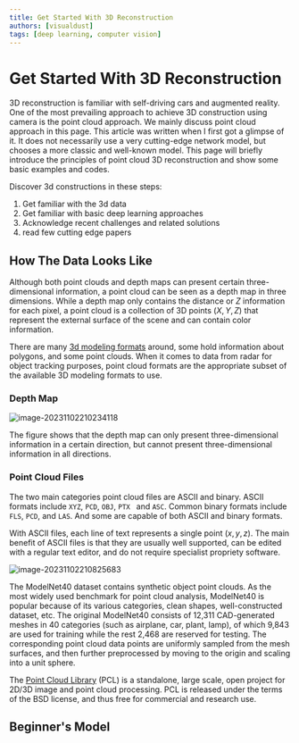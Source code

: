 ```yaml
---
title: Get Started With 3D Reconstruction
authors: [visualdust]
tags: [deep learning, computer vision]
---
```


# Get Started With 3D Reconstruction

3D reconstruction is familiar with self-driving cars and augmented reality. One of the most prevailing approach to achieve 3D construction using camera is the point cloud approach. We mainly discuss point cloud approach in this page. This article was written when I first got a glimpse of it. It does not necessarily use a very cutting-edge network model, but chooses a more classic and well-known model. This page will briefly introduce the principles of point cloud 3D reconstruction and show some basic examples and codes. 

Discover 3d constructions in these steps:

1. Get familiar with the 3d data
2. Get familiar with basic deep learning approaches
3. Acknowledge recent challenges and related solutions
4. read few cutting edge papers

<!--truncate-->

## How The Data Looks Like

Although both point clouds and depth maps can present certain three-dimensional information, a point cloud can be seen as a depth map in three dimensions. While a depth map only contains the distance or $Z$ information for each pixel, a point cloud is a collection of 3D points $(X,Y,Z)$ that represent the external surface of the scene and can contain color information.

There are many [3d modeling formats](https://en.wikipedia.org/wiki/Category:Graphics_file_formats) around, some hold information about polygons, and some point clouds. When it comes to data from radar for object tracking purposes, point cloud formats are the appropriate subset of the available 3D modeling formats to use.

### Depth Map

![image-20231102210234118](./imgs/index/image-20231102210234118.png)

The figure shows that the depth map can only present three-dimensional information in a certain direction, but cannot present three-dimensional information in all directions.

### Point Cloud Files

The two main categories point cloud files are ASCII and binary. ASCII formats include `XYZ`, `PCD`, `OBJ`, `PTX ` and `ASC`. Common binary formats include `FLS`, `PCD`, and `LAS`. And some are capable of both ASCII and binary formats.

With ASCII files, each line of text represents a single point $(x, y, z)$. The main benefit of ASCII files is that they are usually well supported, can be edited with a regular text editor, and do not require specialist propriety software.

![image-20231102210825683](./imgs/index/image-20231102210825683.png)

The ModelNet40 dataset contains synthetic object point clouds. As the most widely used benchmark for point cloud analysis, ModelNet40 is popular because of its various categories, clean shapes, well-constructed dataset, etc. The original ModelNet40 consists of 12,311 CAD-generated meshes in 40 categories (such as airplane, car, plant, lamp), of which 9,843 are used for training while the rest 2,468 are reserved for testing. The corresponding point cloud data points are uniformly sampled from the mesh surfaces, and then further preprocessed by moving to the origin and scaling into a unit sphere.

The [Point Cloud Library](https://pointclouds.org/) (PCL) is a standalone, large scale, open project for 2D/3D image and point cloud processing. PCL is released under the terms of the BSD license, and thus free for commercial and research use.



## Beginner's Model

